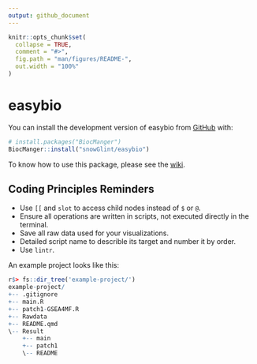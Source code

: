 ```yaml
---
output: github_document
---
```


<!-- README.md is generated from README.Rmd. Please edit that file -->

```r
knitr::opts_chunk$set(
  collapse = TRUE,
  comment = "#>",
  fig.path = "man/figures/README-",
  out.width = "100%"
)
```

# easybio

<!-- badges: start -->
<!-- badges: end -->

You can install the development version of easybio from [GitHub](https://github.com/) with:

```r
# install.packages("BiocManger")
BiocManger::install("snowGlint/easybio")
```

To know how to use this package, please see the [wiki](https://github.com/snowGlint/easybio/wiki).

## Coding Principles Reminders

- Use `[[` and `slot` to access child nodes instead of `$` or `@`.
- Ensure all operations are written in scripts, not executed directly in the terminal.
- Save all raw data used for your visualizations.
- Detailed script name to describle its target and number it by order.
- Use `lintr`.

An example project looks like this:

```r
r$> fs::dir_tree('example-project/')
example-project/
+-- .gitignore
+-- main.R
+-- patch1-GSEA4MF.R
+-- Rawdata
+-- README.qmd
\-- Result
    +-- main
    +-- patch1
    \-- README
```
